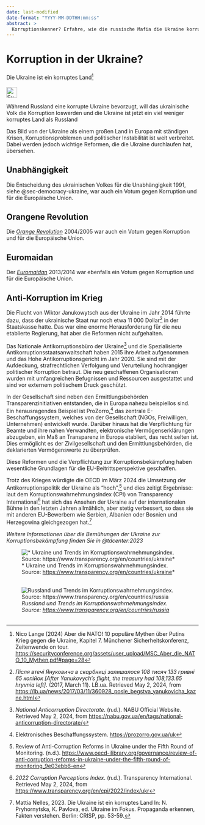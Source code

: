 ```yaml
---
date: last-modified
date-format: "YYYY-MM-DDTHH:mm:ss"
abstract: > 
  Korruptionskenner? Erfahre, wie die russische Mafia die Ukraine korrupt machen will ... gegen den Willen der Ukrainer
---
```


# Korruption in der Ukraine? {#sec-corruption-ukraine}

::: {.callout-caution title="Mythos"}
Die Ukraine ist ein korruptes Land[^corruption-ukraine-7]
[<br></br>![Suche nach Stichwort in EUvsDisinfo](../all_common_img/EUvsDisinfo_400x240.jpg){height=2em}](https://euvsdisinfo.eu/disinformation-cases/?text=(corrupt%7Ccorruption)%20(ukraine%7Ckiev%7Ckyiv)&sort=relevance)
:::

::: {.callout-tip title="Wahrheit"}
Während Russland eine korrupte Ukraine bevorzugt, will das ukrainische Volk die Korruption loswerden und die Ukraine ist jetzt ein viel weniger korruptes Land als Russland
:::

Das Bild von der Ukraine als einem großen Land in Europa mit ständigen Krisen, Korruptionsproblemen und politischer Instabilität ist weit verbreitet. Dabei werden jedoch wichtige Reformen, die die Ukraine durchlaufen hat, übersehen.

## Unabhängigkeit

Die Entscheidung des ukrainischen Volkes für die Unabhängigkeit 1991, siehe @sec-democracy-ukraine, war auch ein Votum gegen Korruption und für die Europäische Union.

## Orangene Revolution

Die *[Orange Revolution](https://en.wikipedia.org/wiki/Orange_Revolution)* 2004/2005 war auch ein Votum gegen Korruption und für die Europäische Union.


## Euromaidan

Der *[Euromaidan](https://de.wikipedia.org/wiki/Euromaidan)* 2013/2014 war ebenfalls ein Votum gegen Korruption und für die Europäische Union.


## Anti-Korruption im Krieg

Die Flucht von Wiktor Janukowytsch aus der Ukraine im Jahr 2014 führte dazu, dass der ukrainische Staat nur noch etwa 11 000 Dollar[^corruption-ukraine.de-1] in der Staatskasse hatte. Das war eine enorme Herausforderung für die neu etablierte Regierung, hat aber die Reformen nicht aufgehalten. 

Das Nationale Antikorruptionsbüro der Ukraine[^corruption-ukraine.de-2] und die Spezialisierte Antikorruptionsstaatsanwaltschaft haben 2015 ihre Arbeit aufgenommen und das Hohe Antikorruptionsgericht im Jahr 2020\. Sie sind mit der Aufdeckung, strafrechtlichen Verfolgung und Verurteilung hochrangiger politischer Korruption betraut. Die neu geschaffenen Organisationen wurden mit umfangreichen Befugnissen und Ressourcen ausgestattet und sind vor externem politischem Druck geschützt. 

In der Gesellschaft sind neben den Ermittlungsbehörden Transparenzinitiativen entstanden, die in Europa nahezu beispiellos sind. Ein herausragendes Beispiel ist ProZorro,[^corruption-ukraine.de-3] das zentrale E-Beschaffungssystem, welches von der Gesellschaft (NGOs, Freiwilligen, Unternehmen) entwickelt wurde. Darüber hinaus hat die Verpflichtung für Beamte und ihre nahen Verwandten, elektronische Vermögenserklärungen abzugeben, ein Maß an Transparenz in Europa etabliert, das recht selten ist. Dies ermöglicht es der Zivilgesellschaft und den Ermittlungsbehörden, die deklarierten Vermögenswerte zu überprüfen.

Diese Reformen und die Verpflichtung zur Korruptionsbekämpfung haben wesentliche Grundlagen für die EU-Beitrittsperspektive geschaffen.

Trotz des Krieges würdigte die OECD im März 2024 die Umsetzung der Antikorruptionspolitik der Ukraine als “hoch”,[^corruption-ukraine.de-4] und dies zeitigt Ergebnisse: laut dem Korruptionswahrnehmungsindex (CPI) von Transparency International[^corruption-ukraine.de-5] hat sich das Ansehen der Ukraine auf der internationalen Bühne in den letzten Jahren allmählich, aber stetig verbessert, so dass sie mit anderen EU-Bewerbern wie Serbien, Albanien oder Bosnien und Herzegowina gleichgezogen hat.[^corruption-ukraine.de-6]

*Weitere Informationen über die Bemühungen der Ukraine zur Korruptionsbekämpfung finden Sie in @tdcenter:2023*

![* Ukraine und Trends im Korruptionswahrnehmungsindex. Source:  [https://www.transparency.org/en/countries/ukraine](https://www.transparency.org/en/countries/ukraine)* 
<br></br>](CorruptionPerceptionIndex_Ukraine.jpg)

![*Russland und Trends im Korruptionswahrnehmungsindex. Source:  [https://www.transparency.org/en/countries/russia](https://www.transparency.org/en/countries/russia)* 
<br></br>](CorruptionPerceptionIndex_Russia.jpg)


[^corruption-ukraine.de-1]:  *Після втечі Януковича в скарбниці залишалося 108 тисяч 133 гривні 65 копійок \[After Yanukovych’s flight, the treasury had 108,133.65 hryvnia left\]*. (2017, March 11). LB.ua. Retrieved May 2, 2024, from [https://lb.ua/news/2017/03/11/360928\_posle\_begstva\_yanukovicha\_kazne.html](https://lb.ua/news/2017/03/11/360928\_posle\_begstva\_yanukovicha\_kazne.html)

[^corruption-ukraine.de-2]:  *National Anticorruption Directorate*. (n.d.). NABU Official Website. Retrieved May 2, 2024, from [https://nabu.gov.ua/en/tags/national-anticorruption-directorate/](https://nabu.gov.ua/en/tags/national-anticorruption-directorate/)

[^corruption-ukraine.de-3]:  Elektronisches Beschaffungssystem. [https://prozorro.gov.ua/uk](https://prozorro.gov.ua/uk) 

[^corruption-ukraine.de-4]:  Review of Anti-Corruption Reforms in Ukraine under the Fifth Round of Monitoring. (n.d.). [https://www.oecd-ilibrary.org/governance/review-of-anti-corruption-reforms-in-ukraine-under-the-fifth-round-of-monitoring\_9e03ebb6-en](https://www.oecd-ilibrary.org/governance/review-of-anti-corruption-reforms-in-ukraine-under-the-fifth-round-of-monitoring\_9e03ebb6-en)

[^corruption-ukraine.de-5]:  *2022 Corruption Perceptions Index*. (n.d.). Transparency International. Retrieved May 2, 2024, from [https://www.transparency.org/en/cpi/2022/index/ukr](https://www.transparency.org/en/cpi/2022/index/ukr)

[^corruption-ukraine.de-6]:  Mattia Nelles, 2023\. Die Ukraine ist ein korruptes Land In: N. Pryhornytska, K. Pavlova, ed. Ukraine im Fokus. Propaganda erkennen, Fakten verstehen. Berlin: CRISP, pp. 53-59.

[^corruption-ukraine-7]: Nico Lange (2024) Aber die NATO! 10 populäre Mythen über Putins Krieg gegen die Ukraine, Kapitel 7. Münchener Sicherheitskonferenz, Zeitenwende on tour.  [https://securityconference.org/assets/user_upload/MSC_Aber_die_NATO_10_Mythen.pdf#page=28](https://securityconference.org/assets/user_upload/MSC_Aber_die_NATO_10_Mythen.pdf#page=28)
